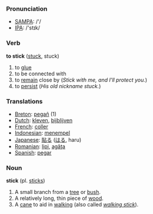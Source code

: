 === Pronunciation ===
*[[w:SAMPA|SAMPA]]: /'/
*[[w:IPA|IPA]]: /'stɪk/

=== Verb ===

'''to stick''' ([[stuck]], stuck)

# to [[glue]]
# to be connected with
# to [[remain]] close by (''Stick with me, and I'll protect you.'')
# to [[persist]] (''His old nickname stuck.'')

=== Translations ===
*[[Breton]]: [[pegañ]] (1)
*[[Dutch]]: [[kleven]], [[bijblijven]]
*[[French]]: [[coller]]
*[[Indonesian]]: [[tempel|menempel]]
*[[Japanese]]: [[貼る]] ([[はる]], haru)
*[[Romanian]]: [[lipi]], [[agăţa]]
*[[Spanish]]: [[pegar]]

===Noun===
'''stick''' (pl. [[sticks]])

# A small branch from a [[tree]] or [[bush]].
# A relatively long, thin piece of [[wood]].
# A [[cane]] to aid in [[walk]]ing (also called ''[[walking stick]]'').